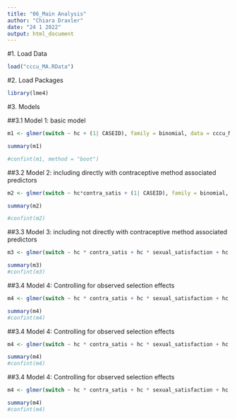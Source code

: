 ```yaml
---
title: "06_Main Analysis"
author: "Chiara Draxler"
date: "24 1 2022"
output: html_document
---
```


#1. Load Data
```r
load("cccu_MA.RData")
```


#2. Load Packages
```r
library(lme4)
```

#3. Models

##3.1 Model 1: basic model
```r
m1 <- glmer(switch ~ hc + (1| CASEID), family = binomial, data = cccu_MA, control=glmerControl(optimizer="bobyqa"))

summary(m1)

#confint(m1, method = "boot")

```


##3.2 Model 2: including directly with contraceptive method associated predictors
```r
m2 <- glmer(switch ~ hc*contra_satis + (1| CASEID), family = binomial, data = cccu_MA, control=glmerControl(optimizer="bobyqa"))

summary(m2)

#confint(m2)
```

##3.3 Model 3: including not directly with contraceptive method associated predictors
```r
m3 <- glmer(switch ~ hc * contra_satis + hc * sexual_satisfaction + hc * sex_freq + (1| CASEID), family = binomial, data = cccu_MA, control=glmerControl(optimizer="bobyqa"))

summary(m3)
#confint(m3)

```


##3.4 Model 4: Controlling for observed selection effects
```r
m4 <- glmer(switch ~ hc * contra_satis + hc * sexual_satisfaction + hc * sex_freq +  hc *AGE  + (1| CASEID), family = binomial, data = cccu_MA, control=glmerControl(optimizer="bobyqa"))

summary(m4)
#confint(m4)
```


##3.4 Model 4: Controlling for observed selection effects
```r
m4 <- glmer(switch ~ hc * contra_satis + hc * sexual_satisfaction + hc * sex_freq +  hc *AGE + hc *DEGREE_recode + hc *POVRATE + hc *HLTHPROB_recode + hc *MEDPROB_recode +  hc *GAPINS_recode + (1| CASEID), family = binomial, data = cccu_MA, control=glmerControl(optimizer="bobyqa"))

summary(m4)
#confint(m4)
```


##3.4 Model 4: Controlling for observed selection effects
```r
m4 <- glmer(switch ~ hc * contra_satis + hc * sexual_satisfaction + hc * sex_freq +  hc *TYPEINS_recode + hc *NKIDS_t1 +  hc *pregnant_between_waves + hc *had_baby_between_waves+ hc *Avoid_r + hc *FEELPG_recode + hc *rel_dur_factor + (1| CASEID), family = binomial, data = cccu_MA, control=glmerControl(optimizer="bobyqa"))

summary(m4)
#confint(m4)
```



